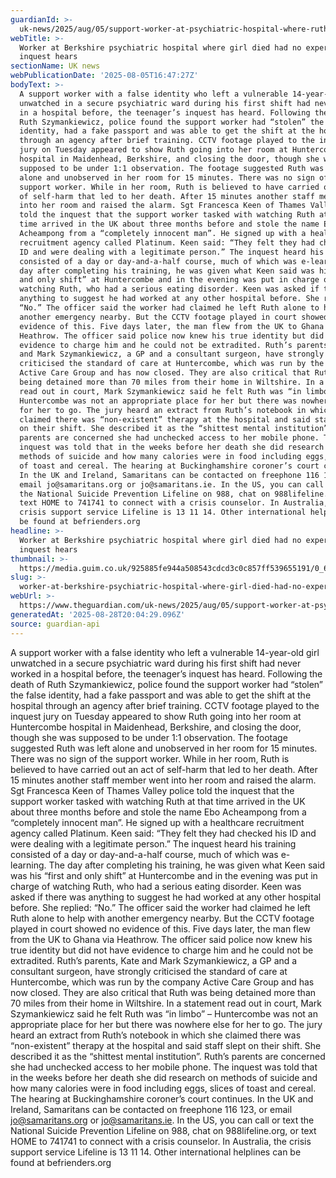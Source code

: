 ```yaml
---
guardianId: >-
  uk-news/2025/aug/05/support-worker-at-psychiatric-hospital-where-ruth-szymankiewicz-14-died-had-no-experience-inquest-hears
webTitle: >-
  Worker at Berkshire psychiatric hospital where girl died had no experience,
  inquest hears
sectionName: UK news
webPublicationDate: '2025-08-05T16:47:27Z'
bodyText: >-
  A support worker with a false identity who left a vulnerable 14-year-old girl
  unwatched in a secure psychiatric ward during his first shift had never worked
  in a hospital before, the teenager’s inquest has heard. Following the death of
  Ruth Szymankiewicz, police found the support worker had “stolen” the false
  identity, had a fake passport and was able to get the shift at the hospital
  through an agency after brief training. CCTV footage played to the inquest
  jury on Tuesday appeared to show Ruth going into her room at Huntercombe
  hospital in Maidenhead, Berkshire, and closing the door, though she was
  supposed to be under 1:1 observation. The footage suggested Ruth was left
  alone and unobserved in her room for 15 minutes. There was no sign of the
  support worker. While in her room, Ruth is believed to have carried out an act
  of self-harm that led to her death. After 15 minutes another staff member went
  into her room and raised the alarm. Sgt Francesca Keen of Thames Valley police
  told the inquest that the support worker tasked with watching Ruth at that
  time arrived in the UK about three months before and stole the name Ebo
  Acheampong from a “completely innocent man”. He signed up with a healthcare
  recruitment agency called Platinum. Keen said: “They felt they had checked his
  ID and were dealing with a legitimate person.” The inquest heard his training
  consisted of a day or day-and-a-half course, much of which was e-learning. The
  day after completing his training, he was given what Keen said was his “first
  and only shift” at Huntercombe and in the evening was put in charge of
  watching Ruth, who had a serious eating disorder. Keen was asked if there was
  anything to suggest he had worked at any other hospital before. She replied:
  “No.” The officer said the worker had claimed he left Ruth alone to help with
  another emergency nearby. But the CCTV footage played in court showed no
  evidence of this. Five days later, the man flew from the UK to Ghana via
  Heathrow. The officer said police now knew his true identity but did not have
  evidence to charge him and he could not be extradited. Ruth’s parents, Kate
  and Mark Szymankiewicz, a GP and a consultant surgeon, have strongly
  criticised the standard of care at Huntercombe, which was run by the company
  Active Care Group and has now closed. They are also critical that Ruth was
  being detained more than 70 miles from their home in Wiltshire. In a statement
  read out in court, Mark Szymankiewicz said he felt Ruth was “in limbo” –
  Huntercombe was not an appropriate place for her but there was nowhere else
  for her to go. The jury heard an extract from Ruth’s notebook in which she
  claimed there was “non-existent” therapy at the hospital and said staff slept
  on their shift. She described it as the “shittest mental institution”. Ruth’s
  parents are concerned she had unchecked access to her mobile phone. The
  inquest was told that in the weeks before her death she did research on
  methods of suicide and how many calories were in food including eggs, slices
  of toast and cereal. The hearing at Buckinghamshire coroner’s court continues.
  In the UK and Ireland, Samaritans can be contacted on freephone 116 123, or
  email jo@samaritans.org or jo@samaritans.ie. In the US, you can call or text
  the National Suicide Prevention Lifeline on 988, chat on 988lifeline.org, or
  text HOME to 741741 to connect with a crisis counselor. In Australia, the
  crisis support service Lifeline is 13 11 14. Other international helplines can
  be found at befrienders.org
headline: >-
  Worker at Berkshire psychiatric hospital where girl died had no experience,
  inquest hears
thumbnail: >-
  https://media.guim.co.uk/925885fe944a508543cdcd3c0c857ff539655191/0_64_656_524/500.jpg
slug: >-
  worker-at-berkshire-psychiatric-hospital-where-girl-died-had-no-experience-inquest-hears
webUrl: >-
  https://www.theguardian.com/uk-news/2025/aug/05/support-worker-at-psychiatric-hospital-where-ruth-szymankiewicz-14-died-had-no-experience-inquest-hears
generatedAt: '2025-08-28T20:04:29.096Z'
source: guardian-api
---
```

A support worker with a false identity who left a vulnerable 14-year-old girl unwatched in a secure psychiatric ward during his first shift had never worked in a hospital before, the teenager’s inquest has heard. Following the death of Ruth Szymankiewicz, police found the support worker had “stolen” the false identity, had a fake passport and was able to get the shift at the hospital through an agency after brief training. CCTV footage played to the inquest jury on Tuesday appeared to show Ruth going into her room at Huntercombe hospital in Maidenhead, Berkshire, and closing the door, though she was supposed to be under 1:1 observation. The footage suggested Ruth was left alone and unobserved in her room for 15 minutes. There was no sign of the support worker. While in her room, Ruth is believed to have carried out an act of self-harm that led to her death. After 15 minutes another staff member went into her room and raised the alarm. Sgt Francesca Keen of Thames Valley police told the inquest that the support worker tasked with watching Ruth at that time arrived in the UK about three months before and stole the name Ebo Acheampong from a “completely innocent man”. He signed up with a healthcare recruitment agency called Platinum. Keen said: “They felt they had checked his ID and were dealing with a legitimate person.” The inquest heard his training consisted of a day or day-and-a-half course, much of which was e-learning. The day after completing his training, he was given what Keen said was his “first and only shift” at Huntercombe and in the evening was put in charge of watching Ruth, who had a serious eating disorder. Keen was asked if there was anything to suggest he had worked at any other hospital before. She replied: “No.” The officer said the worker had claimed he left Ruth alone to help with another emergency nearby. But the CCTV footage played in court showed no evidence of this. Five days later, the man flew from the UK to Ghana via Heathrow. The officer said police now knew his true identity but did not have evidence to charge him and he could not be extradited. Ruth’s parents, Kate and Mark Szymankiewicz, a GP and a consultant surgeon, have strongly criticised the standard of care at Huntercombe, which was run by the company Active Care Group and has now closed. They are also critical that Ruth was being detained more than 70 miles from their home in Wiltshire. In a statement read out in court, Mark Szymankiewicz said he felt Ruth was “in limbo” – Huntercombe was not an appropriate place for her but there was nowhere else for her to go. The jury heard an extract from Ruth’s notebook in which she claimed there was “non-existent” therapy at the hospital and said staff slept on their shift. She described it as the “shittest mental institution”. Ruth’s parents are concerned she had unchecked access to her mobile phone. The inquest was told that in the weeks before her death she did research on methods of suicide and how many calories were in food including eggs, slices of toast and cereal. The hearing at Buckinghamshire coroner’s court continues. In the UK and Ireland, Samaritans can be contacted on freephone 116 123, or email jo@samaritans.org or jo@samaritans.ie. In the US, you can call or text the National Suicide Prevention Lifeline on 988, chat on 988lifeline.org, or text HOME to 741741 to connect with a crisis counselor. In Australia, the crisis support service Lifeline is 13 11 14. Other international helplines can be found at befrienders.org
